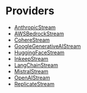 # Providers

- [AnthropicStream](./providers/anthropic-stream)
- [AWSBedrockStream](./providers/aws-bedrock-stream)
- [CohereStream](./providers/cohere-stream)
- [GoogleGenerativeAIStream](./providers/google-generative-ai-stream)
- [HuggingFaceStream](./providers/huggingface-stream)
- [InkeepStream](./providers/inkeep-stream)
- [LangChainStream](./providers/lang-chain-stream)
- [MistralStream](./providers/mistral-stream)
- [OpenAIStream](./providers/openai-stream)
- [ReplicateStream](./providers/replicate-stream)
